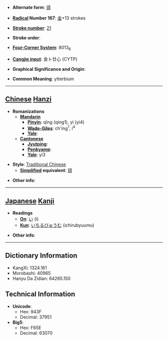 * '''Alternate form''': [[镱]]

* '''[[Wiktionary:Chinese radical index| Radical]] Number 167''': [[Wiktionary:Chinese radical index 金|金]]+13 strokes

* '''[[Wiktionary:Chinese total strokes index|Stroke number]]''': [[Wiktionary:Chinese total strokes index 21|21]]

* '''Stroke order''': 

* '''[[Wiktionary:Chinese four corner index|Four-Corner System]]''': 8013<sub>6</sub>

* '''[[Wiktionary:Chinese Cangjie index|Cangjie input]]''': 金卜廿心 (CYTP)

* '''Graphical Significance and Origin''': 

* '''Common Meaning''': ytterbium

----

== [[Chinese]] [[Hanzi]] ==

* '''Romanizations'''
** '''[[Mandarin]]'''
*** '''[[Pinyin]]''': qīng (qing1), yì (yi4)
*** '''[[Wade-Giles]]''': ch'ing<sup>1</sup>, i<sup>4</sup>
*** '''[[Yale]]''': 
** '''[[Cantonese]]'''
*** '''[[Jyutping]]''':
*** '''[[Penkyamp]]''': 
*** '''[[Yale]]''': yi3

* '''Style''': [[Traditional Chinese]] 
** '''[[Simplified Chinese|Simplified]] equivalent''': [[镱]]

* '''Other info''': 

----

== [[Japanese]] [[Kanji]] ==

* '''Readings'''
** '''[[On]]''': [[い]] (i)
** '''[[Kun]]''': [[いちるびゅうむ]] (ichirubyuumu)

* '''Other info''':  

----

== Dictionary Information ==

* KangXi: 1324.161
* Morobashi: 40965
* Hanyu Da Zidian: 64265.150

== Technical Information ==

* '''Unicode''':
** Hex: 943F
** Decimal: 37951
* '''Big5''':
** Hex: F65E
** Decimal: 63070